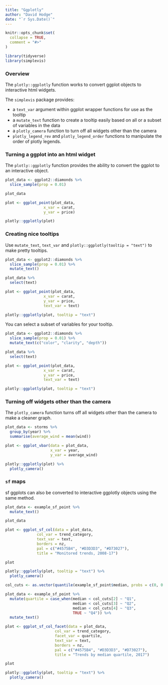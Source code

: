 ```yaml
---
title: "Ggplotly"
author: "David Hodge"
date: "`r Sys.Date()`"
---
```


```r
knitr::opts_chunk$set(
  collapse = TRUE,
  comment = "#>"
)
```

```r
library(tidyverse)
library(simplevis)
```

### Overview

The `plotly::ggplotly` function works to convert ggplot objects to interactive html widgets.

The `simplevis` package provides:

* a `text_var` argument within ggplot wrapper functions for use as the tooltip
* a `mutate_text` function to create a tooltip easily based on all or a subset of variables in the data
* a `plotly_camera` function to turn off all widgets other than the camera
* `plotly_legend_rev` and `plotly_legend_order` functions to manipulate the order of plotly legends.

### Turning a ggplot into an html widget

The `plotly::ggplotly` function provides the ability to convert the ggplot to an interactive object. 

```r
plot_data <- ggplot2::diamonds %>% 
  slice_sample(prop = 0.01)

plot_data

plot <- ggplot_point(plot_data, 
                 x_var = carat, 
                 y_var = price)

plotly::ggplotly(plot) 
```

### Creating nice tooltips

Use `mutate_text`, `text_var` and `plotly::ggplotly(tooltip = "text")` to make pretty tooltips.

```r
plot_data <- ggplot2::diamonds %>% 
  slice_sample(prop = 0.01) %>% 
  mutate_text()

plot_data %>% 
  select(text)

plot <- ggplot_point(plot_data, 
                 x_var = carat, 
                 y_var = price,
                 text_var = text)

plotly::ggplotly(plot, tooltip = "text") 
```

You can select a subset of variables for your tooltip.

```r
plot_data <- ggplot2::diamonds %>% 
  slice_sample(prop = 0.01) %>% 
  mutate_text(c("color", "clarity", "depth"))

plot_data %>% 
  select(text)

plot <- ggplot_point(plot_data, 
                 x_var = carat, 
                 y_var = price,
                 text_var = text)

plotly::ggplotly(plot, tooltip = "text")
```

### Turning off widgets other than the camera

The `plotly_camera` function turns off all widgets other than the camera to make a cleaner graph.

```r
plot_data <- storms %>%
  group_by(year) %>%
  summarise(average_wind = mean(wind))

plot <- ggplot_vbar(data = plot_data, 
                    x_var = year, 
                    y_var = average_wind)

plotly::ggplotly(plot) %>% 
  plotly_camera() 
```

### `sf` maps

sf ggplots can also be converted to interactive ggplotly objects using the same method.

```r
plot_data <- example_sf_point %>% 
  mutate_text()

plot_data

plot <- ggplot_sf_col(data = plot_data, 
              col_var = trend_category, 
              text_var = text,
              borders = nz, 
              pal = c("#4575B4", "#D3D3D3", "#D73027"), 
              title = "Monitored trends, 2008-17")

plot

plotly::ggplotly(plot, tooltip = "text") %>% 
  plotly_camera()
```

```r
col_cuts <- as.vector(quantile(example_sf_point$median, probs = c(0, 0.25, 0.5, 0.75, 1)))

plot_data <- example_sf_point %>% 
  mutate(quartile = case_when(median < col_cuts[2] ~ "Q1", 
                              median < col_cuts[3] ~ "Q2",
                              median < col_cuts[4] ~ "Q3",
                              TRUE ~ "Q4")) %>% 
  mutate_text()

plot <- ggplot_sf_col_facet(data = plot_data, 
                      col_var = trend_category, 
                      facet_var = quartile,
                      text_var = text,
                      borders = nz,
                      pal = c("#4575B4", "#D3D3D3", "#D73027"), 
                      title = "Trends by median quartile, 2017")

plot

plotly::ggplotly(plot, tooltip = "text") %>% 
  plotly_camera()
```

